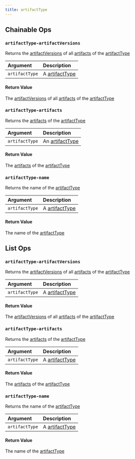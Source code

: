 ```yaml
---
title: artifactType
---
```

## Chainable Ops
### <a id="artifactType-artifactVersions"></a>`artifactType-artifactVersions`

Returns the [artifactVersions](/models/ref/query-panel/artifact-version) of all [artifacts](/models/ref/query-panel/artifact) of the [artifactType](/models/ref/query-panel/artifact-type)

| Argument | Description |
| :--- | :--- |
| `artifactType` | A [artifactType](/models/ref/query-panel/artifact-type) |

#### Return Value
The [artifactVersions](/models/ref/query-panel/artifact-version/) of all [artifacts](/models/ref/query-panel/artifact/) of the [artifactType](/models/ref/query-panel/artifact-type/)

### <a id="artifactType-artifacts"></a>`artifactType-artifacts`

Returns the [artifacts](/models/ref/query-panel/artifact) of the [artifactType](/models/ref/query-panel/artifact-type/)

| Argument | Description |
| :--- | :--- |
| `artifactType` | An [artifactType](/models/ref/query-panel/artifact-type/) |

#### Return Value
The [artifacts](/models/ref/query-panel/artifact) of the [artifactType](/models/ref/query-panel/artifact-type/)

### <a id="artifactType-name"></a>`artifactType-name`

Returns the name of the [artifactType](/models/ref/query-panel/artifact-type/)

| Argument | Description |
| :--- | :--- |
| `artifactType` | A [artifactType](/models/ref/query-panel/artifact-type) |

#### Return Value
The name of the [artifactType](/models/ref/query-panel/artifact-type)


## List Ops
### <a id="artifactType-artifactVersions"></a>`artifactType-artifactVersions`

Returns the [artifactVersions](/models/ref/query-panel/artifact-version) of all [artifacts](/models/ref/query-panel/artifact) of the [artifactType](/models/ref/query-panel/artifact-type)

| Argument | Description |
| :--- | :--- |
| `artifactType` | A [artifactType](/models/ref/query-panel/artifact-type) |

#### Return Value
The [artifactVersions](/models/ref/query-panel/artifact-version) of all [artifacts](/models/ref/query-panel/artifact) of the [artifactType](/models/ref/query-panel/artifact-type)

### <a id="artifactType-artifacts"></a>`artifactType-artifacts`

Returns the [artifacts](/models/ref/query-panel/artifact) of the [artifactType](/models/ref/query-panel/artifact-type)

| Argument | Description |
| :--- | :--- |
| `artifactType` | A [artifactType](/models/ref/query-panel/artifact-type) |

#### Return Value
The [artifacts](/models/ref/query-panel/artifact) of the [artifactType](/models/ref/query-panel/artifact-type)

### <a id="artifactType-name"></a>`artifactType-name`

Returns the name of the [artifactType](/models/ref/query-panel/artifact-type)

| Argument | Description |
| :--- | :--- |
| `artifactType` | A [artifactType](/models/ref/query-panel/artifact-type) |

#### Return Value
The name of the [artifactType](/models/ref/query-panel/artifact-type)

